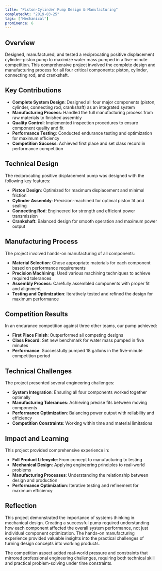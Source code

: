 ```yaml
---
title: "Piston-Cylinder Pump Design & Manufacturing"
completedAt: "2019-03-25"
tags: ["Mechanical"]
prominence: 6
---
```


## Overview

Designed, manufactured, and tested a reciprocating positive displacement cylinder-piston pump to maximize water mass pumped in a five-minute competition. This comprehensive project involved the complete design and manufacturing process for all four critical components: piston, cylinder, connecting rod, and crankshaft.

## Key Contributions

- **Complete System Design**: Designed all four major components (piston, cylinder, connecting rod, crankshaft) as an integrated system
- **Manufacturing Process**: Handled the full manufacturing process from raw materials to finished assembly
- **Quality Control**: Implemented inspection procedures to ensure component quality and fit
- **Performance Testing**: Conducted endurance testing and optimization for maximum efficiency
- **Competition Success**: Achieved first place and set class record in performance competition

## Technical Design

The reciprocating positive displacement pump was designed with the following key features:

- **Piston Design**: Optimized for maximum displacement and minimal friction
- **Cylinder Assembly**: Precision-machined for optimal piston fit and sealing
- **Connecting Rod**: Engineered for strength and efficient power transmission
- **Crankshaft**: Balanced design for smooth operation and maximum power output

## Manufacturing Process

The project involved hands-on manufacturing of all components:

- **Material Selection**: Chose appropriate materials for each component based on performance requirements
- **Precision Machining**: Used various machining techniques to achieve required tolerances
- **Assembly Process**: Carefully assembled components with proper fit and alignment
- **Testing and Optimization**: Iteratively tested and refined the design for maximum performance

## Competition Results

In an endurance competition against three other teams, our pump achieved:

- **First Place Finish**: Outperformed all competing designs
- **Class Record**: Set new benchmark for water mass pumped in five minutes
- **Performance**: Successfully pumped 18 gallons in the five-minute competition period

## Technical Challenges

The project presented several engineering challenges:

- **System Integration**: Ensuring all four components worked together optimally
- **Manufacturing Tolerances**: Achieving precise fits between moving components
- **Performance Optimization**: Balancing power output with reliability and efficiency
- **Competition Constraints**: Working within time and material limitations

## Impact and Learning

This project provided comprehensive experience in:

- **Full Product Lifecycle**: From concept to manufacturing to testing
- **Mechanical Design**: Applying engineering principles to real-world problems
- **Manufacturing Processes**: Understanding the relationship between design and production
- **Performance Optimization**: Iterative testing and refinement for maximum efficiency

## Reflection

This project demonstrated the importance of systems thinking in mechanical design. Creating a successful pump required understanding how each component affected the overall system performance, not just individual component optimization. The hands-on manufacturing experience provided valuable insights into the practical challenges of turning design concepts into working products.

The competition aspect added real-world pressure and constraints that mirrored professional engineering challenges, requiring both technical skill and practical problem-solving under time constraints.

